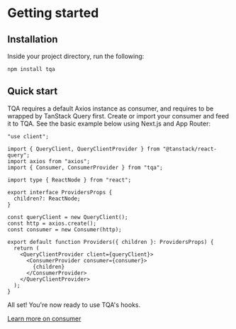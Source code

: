 # Getting started

## Installation

Inside your project directory, run the following:

```bash filename="Terminal"
npm install tqa
```

## Quick start

TQA requires a default Axios instance as consumer, and requires to be wrapped
by TanStack Query first. Create or import your consumer and feed it to TQA. See
the basic example below using Next.js and App Router:

```tsx filename="./src/app/providers.tsx" {4,5,14,15,20,22}
"use client";

import { QueryClient, QueryClientProvider } from "@tanstack/react-query";
import axios from "axios";
import { Consumer, ConsumerProvider } from "tqa";

import type { ReactNode } from "react";

export interface ProvidersProps {
  children?: ReactNode;
}

const queryClient = new QueryClient();
const http = axios.create();
const consumer = new Consumer(http);

export default function Providers({ children }: ProvidersProps) {
  return (
    <QueryClientProvider client={queryClient}>
      <ConsumerProvider consumer={consumer}>
        {children}
      </ConsumerProvider>
    </QueryClientProvider>
  );
}
```

All set! You're now ready to use TQA's hooks.

[Learn more on consumer](/consumer)
